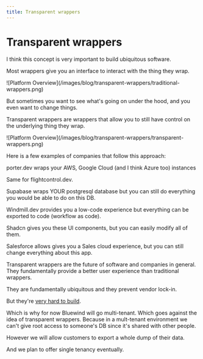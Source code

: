 ```yaml
---
title: Transparent wrappers
---
```


# Transparent wrappers

I think this concept is very important to build ubiquitous software.

Most wrappers give you an interface to interact with the thing they wrap.

<Frame className="my-10" fullWidth>
  ![Platform
  Overview](/images/blog/transparent-wrappers/traditional-wrappers.png)
</Frame>

But sometimes you want to see what's going on under the hood, and you even want to change things.

Transparent wrappers are wrappers that allow you to still have control on the underlying thing they wrap.

<Frame className="my-10" fullWidth>
  ![Platform
  Overview](/images/blog/transparent-wrappers/transparent-wrappers.png)
</Frame>

Here is a few examples of companies that follow this approach:

porter.dev wraps your AWS, Google Cloud (and I think Azure too) instances

Same for flightcontrol.dev.

Supabase wraps YOUR postgresql database but you can still do everything you would be able to do on this DB.

Windmill.dev provides you a low-code experience but everything can be exported to code (workflow as code).

Shadcn gives you these UI components, but you can easily modify all of them.

Salesforce allows gives you a Sales cloud experience, but you can still change everything about this app.

Transparent wrappers are the future of software and companies in general. They fundamentally provide a better user experience than traditional wrappers.

They are fundamentally ubiquitous and they prevent vendor lock-in.

But they're [very hard to build](/docs/difficulty-with-transparent-wrappers).

Which is why for now Bluewind will go multi-tenant. Which goes against the idea of transparent wrappers. Because in a mult-tenant environment we can't give root access to someone's DB since it's shared with other people.

However we will allow customers to export a whole dump of their data.

And we plan to offer single tenancy eventually.
